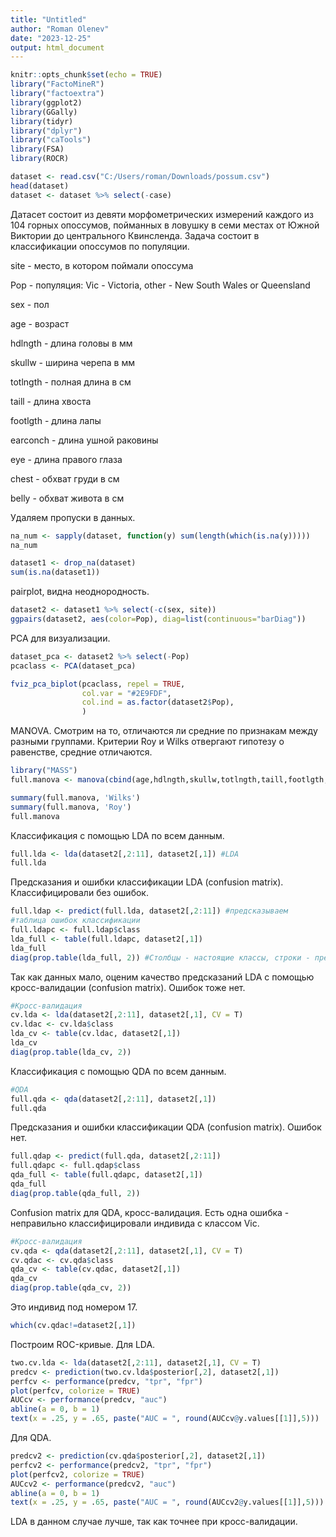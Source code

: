 ```yaml
---
title: "Untitled"
author: "Roman Olenev"
date: "2023-12-25"
output: html_document
---
```


```r
knitr::opts_chunk$set(echo = TRUE)
library("FactoMineR")
library("factoextra")
library(ggplot2)
library(GGally)
library(tidyr)
library("dplyr")
library("caTools")
library(FSA)
library(ROCR)
```

```r
dataset <- read.csv("C:/Users/roman/Downloads/possum.csv")
head(dataset)
dataset <- dataset %>% select(-case)
```

Датасет состоит из девяти морфометрических измерений каждого из 104 горных опоссумов, пойманных в ловушку в семи местах от Южной Виктории до центрального Квинсленда. Задача состоит в классификации опоссумов по популяции. 

site - место, в котором поймали опоссума

Pop - популяция: Vic - Victoria, other - New South Wales or Queensland

sex - пол

age - возраст

hdlngth - длина головы в мм

skullw - ширина черепа в мм

totlngth - полная длина в см

taill - длина хвоста

footlgth - длина лапы

earconch - длина ушной раковины

eye - длина правого глаза

chest - обхват груди в см

belly - обхват живота в см

Удаляем пропуски в данных.
```r
na_num <- sapply(dataset, function(y) sum(length(which(is.na(y)))))
na_num
```

```r
dataset1 <- drop_na(dataset)
sum(is.na(dataset1))
```

pairplot, видна неоднородность.
```r
dataset2 <- dataset1 %>% select(-c(sex, site))
ggpairs(dataset2, aes(color=Pop), diag=list(continuous="barDiag"))
```

PCA для визуализации.
```r
dataset_pca <- dataset2 %>% select(-Pop)
pcaclass <- PCA(dataset_pca)
```

```r
fviz_pca_biplot(pcaclass, repel = TRUE,
                col.var = "#2E9FDF",
                col.ind = as.factor(dataset2$Pop),
                )
```


MANOVA. Смотрим на то, отличаются ли средние по признакам между разными группами. Критерии Roy и Wilks отвергают гипотезу о равенстве, средние отличаются. 
```r
library("MASS")
full.manova <- manova(cbind(age,hdlngth,skullw,totlngth,taill,footlgth,earconch,eye,chest,belly) ~ Pop, data = dataset2)

summary(full.manova, 'Wilks')
summary(full.manova, 'Roy')
full.manova
```

Классификация с помощью LDA по всем данным.
```r
full.lda <- lda(dataset2[,2:11], dataset2[,1]) #LDA
full.lda
```

Предсказания и ошибки классификации LDA (confusion matrix). Классифицировали без ошибок. 
```r
full.ldap <- predict(full.lda, dataset2[,2:11]) #предсказываем
#таблица ошибок классификации
full.ldapc <- full.ldap$class 
lda_full <- table(full.ldapc, dataset2[,1])
lda_full
diag(prop.table(lda_full, 2)) #Столбцы - настоящие классы, строки - предсказанные классы.
```

Так как данных мало, оценим качество предсказаний LDA с помощью кросс-валидации (confusion matrix). Ошибок тоже нет.  
```r
#Кросс-валидация
cv.lda <- lda(dataset2[,2:11], dataset2[,1], CV = T)
cv.ldac <- cv.lda$class
lda_cv <- table(cv.ldac, dataset2[,1])
lda_cv
diag(prop.table(lda_cv, 2))
```

Классификация с помощью QDA по всем данным.
```r
#QDA
full.qda <- qda(dataset2[,2:11], dataset2[,1])
full.qda
```

Предсказания и ошибки классификации QDA (confusion matrix). Ошибок нет.
```r
full.qdap <- predict(full.qda, dataset2[,2:11])
full.qdapc <- full.qdap$class
qda_full <- table(full.qdapc, dataset2[,1])
qda_full
diag(prop.table(qda_full, 2))
```

Confusion matrix для QDA, кросс-валидация. Есть одна ошибка - неправильно классифицировали индивида с классом Vic.
```r
#Кросс-валидация
cv.qda <- qda(dataset2[,2:11], dataset2[,1], CV = T)
cv.qdac <- cv.qda$class
qda_cv <- table(cv.qdac, dataset2[,1])
qda_cv
diag(prop.table(qda_cv, 2))
```

Это индивид под номером 17. 
```r
which(cv.qdac!=dataset2[,1])
```

Построим ROC-кривые. Для LDA.
```r
two.cv.lda <- lda(dataset2[,2:11], dataset2[,1], CV = T)
predcv <- prediction(two.cv.lda$posterior[,2], dataset2[,1])
perfcv <- performance(predcv, "tpr", "fpr")
plot(perfcv, colorize = TRUE)
AUCcv <- performance(predcv, "auc")
abline(a = 0, b = 1)
text(x = .25, y = .65, paste("AUC = ", round(AUCcv@y.values[[1]],5)))
```

Для QDA.
```r
predcv2 <- prediction(cv.qda$posterior[,2], dataset2[,1])
perfcv2 <- performance(predcv2, "tpr", "fpr")
plot(perfcv2, colorize = TRUE)
AUCcv2 <- performance(predcv2, "auc")
abline(a = 0, b = 1)
text(x = .25, y = .65, paste("AUC = ", round(AUCcv2@y.values[[1]],5)))
```

LDA в данном случае лучше, так как точнее при кросс-валидации. 